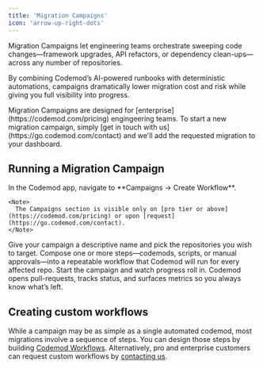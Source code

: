 ```yaml
---
title: 'Migration Campaigns'
icon: 'arrow-up-right-dots'
---
```



Migration Campaigns let engineering teams orchestrate sweeping code changes—framework upgrades, API refactors, or dependency clean-ups—across any number of repositories.

By combining Codemod’s AI-powered runbooks with deterministic automations, campaigns dramatically lower migration cost and risk while giving you full visibility into progress.

<Tip>
  Migration Campaigns are designed for [enterprise](https://codemod.com/pricing) engingeering teams. To start a new migration campaign, simply [get in touch with us](https://go.codemod.com/contact) and we'll add the requested migration to your dashboard.
</Tip>

## Running a Migration Campaign

<Frame>
  <CodemodWorkflowsDemo />
</Frame>

<Steps>
  <Step title="Open Migration Campaigns">
    In the Codemod app, navigate to **Campaigns -> Create Workflow**.

    <Note>
      The Campaigns section is visible only on [pro tier or above](https://codemod.com/pricing) or upon [request](https://go.codemod.com/contact).
    </Note>
  </Step>
  <Step title="Create campaign">
    Give your campaign a descriptive name and pick the repositories you wish to target.
  </Step>
  <Step title="Define workflow">
    Compose one or more steps—codemods, scripts, or manual approvals—into a repeatable workflow that Codemod will run for every affected repo.
  </Step>
  <Step title="Run & track">
    Start the campaign and watch progress roll in. Codemod opens pull-requests, tracks status, and surfaces metrics so you always know what’s left.
  </Step>
</Steps>

## Creating custom workflows

While a campaign may be as simple as a single automated codemod, most migrations involve a sequence of steps. You can design those steps by building [Codemod Workflows](/cli/workflows). Alternatively, pro and enterprise customers can request custom workflows by [contacting us](https://go.codemod.com/contact).

<Card title="Learn more about workflows →" icon="terminal" href="/cli/workflows" />
